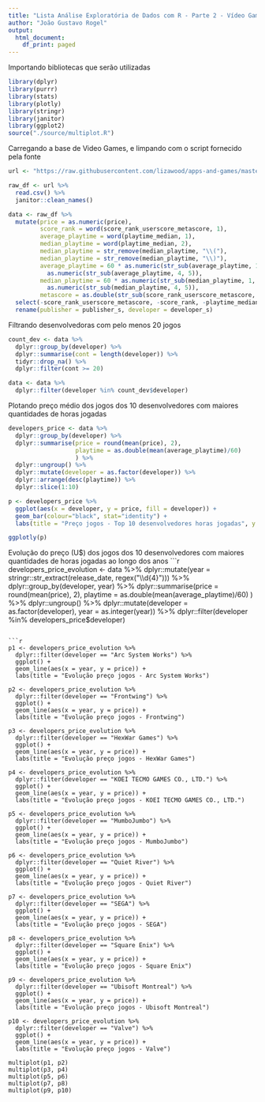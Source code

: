 ```yaml
---
title: "Lista Análise Exploratória de Dados com R - Parte 2 - Vídeo Games"
author: "João Gustavo Rogel"
output:
  html_document:
    df_print: paged
---
```


Importando bibliotecas que serão utilizadas

```r
library(dplyr)
library(purrr)
library(stats)
library(plotly)
library(stringr)
library(janitor)
library(ggplot2)
source("./source/multiplot.R")
```

Carregando a base de Video Games, e limpando com o script fornecido pela fonte

```r
url <- "https://raw.githubusercontent.com/lizawood/apps-and-games/master/PC_Games/PCgames_2004_2018_raw.csv"

raw_df <- url %>% 
  read.csv() %>% 
  janitor::clean_names() 

data <- raw_df %>% 
  mutate(price = as.numeric(price),
         score_rank = word(score_rank_userscore_metascore, 1),
         average_playtime = word(playtime_median, 1),
         median_playtime = word(playtime_median, 2),
         median_playtime = str_remove(median_playtime, "\\("),
         median_playtime = str_remove(median_playtime, "\\)"),
         average_playtime = 60 * as.numeric(str_sub(average_playtime, 1, 2)) +
           as.numeric(str_sub(average_playtime, 4, 5)),
         median_playtime = 60 * as.numeric(str_sub(median_playtime, 1, 2)) +
           as.numeric(str_sub(median_playtime, 4, 5)),
         metascore = as.double(str_sub(score_rank_userscore_metascore, start = -4, end = -3))) %>% 
  select(-score_rank_userscore_metascore, -score_rank, -playtime_median) %>% 
  rename(publisher = publisher_s, developer = developer_s)
```

Filtrando desenvolvedoras com pelo menos 20 jogos
```r
count_dev <- data %>% 
  dplyr::group_by(developer) %>% 
  dplyr::summarise(cont = length(developer)) %>% 
  tidyr::drop_na() %>% 
  dplyr::filter(cont >= 20)

data <- data %>% 
  dplyr::filter(developer %in% count_dev$developer)

```


Plotando preço médio dos jogos dos 10 desenvolvedores com maiores quantidades de horas jogadas
```r
developers_price <- data %>% 
  dplyr::group_by(developer) %>% 
  dplyr::summarise(price = round(mean(price), 2),
                   playtime = as.double(mean(average_playtime)/60)
                   ) %>% 
  dplyr::ungroup() %>% 
  dplyr::mutate(developer = as.factor(developer)) %>% 
  dplyr::arrange(desc(playtime)) %>% 
  dplyr::slice(1:10)

p <- developers_price %>% 
  ggplot(aes(x = developer, y = price, fill = developer)) + 
  geom_bar(colour="black", stat="identity") +
  labs(title = "Preço jogos - Top 10 desenvolvedores horas jogadas", y = "Preço U$", x = "Desenvolvedores")

ggplotly(p)

```


Evolução do preço (U$) dos jogos dos 10 desenvolvedores com maiores quantidades de horas jogadas ao longo dos anos
```r
developers_price_evolution <- data %>% 
  dplyr::mutate(year = stringr::str_extract(release_date, regex("\\d{4}"))) %>% 
  dplyr::group_by(developer, year) %>% 
  dplyr::summarise(price = round(mean(price), 2),
                   playtime = as.double(mean(average_playtime)/60)
                   ) %>% 
  dplyr::ungroup() %>% 
  dplyr::mutate(developer = as.factor(developer),
                year = as.integer(year)) %>% 
  dplyr::filter(developer %in% developers_price$developer)

```

```r
p1 <- developers_price_evolution %>% 
  dplyr::filter(developer == "Arc System Works") %>% 
  ggplot() + 
  geom_line(aes(x = year, y = price)) +
  labs(title = "Evolução preço jogos - Arc System Works")

p2 <- developers_price_evolution %>% 
  dplyr::filter(developer == "Frontwing") %>% 
  ggplot() + 
  geom_line(aes(x = year, y = price)) +
  labs(title = "Evolução preço jogos - Frontwing")

p3 <- developers_price_evolution %>% 
  dplyr::filter(developer == "HexWar Games") %>% 
  ggplot() + 
  geom_line(aes(x = year, y = price)) +
  labs(title = "Evolução preço jogos - HexWar Games")

p4 <- developers_price_evolution %>% 
  dplyr::filter(developer == "KOEI TECMO GAMES CO., LTD.") %>% 
  ggplot() + 
  geom_line(aes(x = year, y = price)) +
  labs(title = "Evolução preço jogos - KOEI TECMO GAMES CO., LTD.")

p5 <- developers_price_evolution %>% 
  dplyr::filter(developer == "MumboJumbo") %>% 
  ggplot() + 
  geom_line(aes(x = year, y = price)) +
  labs(title = "Evolução preço jogos - MumboJumbo")

p6 <- developers_price_evolution %>% 
  dplyr::filter(developer == "Quiet River") %>% 
  ggplot() + 
  geom_line(aes(x = year, y = price)) +
  labs(title = "Evolução preço jogos - Quiet River")

p7 <- developers_price_evolution %>% 
  dplyr::filter(developer == "SEGA") %>% 
  ggplot() + 
  geom_line(aes(x = year, y = price)) +
  labs(title = "Evolução preço jogos - SEGA")

p8 <- developers_price_evolution %>% 
  dplyr::filter(developer == "Square Enix") %>% 
  ggplot() + 
  geom_line(aes(x = year, y = price)) +
  labs(title = "Evolução preço jogos - Square Enix")

p9 <- developers_price_evolution %>% 
  dplyr::filter(developer == "Ubisoft Montreal") %>% 
  ggplot() + 
  geom_line(aes(x = year, y = price)) +
  labs(title = "Evolução preço jogos - Ubisoft Montreal")

p10 <- developers_price_evolution %>% 
  dplyr::filter(developer == "Valve") %>% 
  ggplot() + 
  geom_line(aes(x = year, y = price)) +
  labs(title = "Evolução preço jogos - Valve")

multiplot(p1, p2)
multiplot(p3, p4)
multiplot(p5, p6)
multiplot(p7, p8)
multiplot(p9, p10)
```



